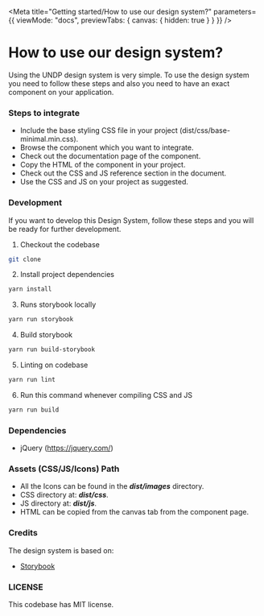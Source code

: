 
<Meta
  title="Getting started/How to use our design system?"
  parameters={{
    viewMode: "docs",
    previewTabs: {
      canvas: { hidden: true }
    }
  }}
/>

# How to use our design system?
Using the UNDP design system is very simple. To use the design system you need to follow these steps and also you need to have an exact component on your application.

### Steps to integrate

- Include the base styling CSS file in your project (dist/css/base-minimal.min.css).
- Browse the component which you want to integrate.
- Check out the documentation page of the component.
- Copy the HTML of the component in your project.
- Check out the CSS and JS reference section in the document.
- Use the CSS and JS on your project as suggested.


### Development
If you want to develop this Design System, follow these steps and you will be ready for further development.


1. Checkout the codebase
```bash
git clone
```
2. Install project dependencies
```bash
yarn install
```
3. Runs storybook locally
```bash
yarn run storybook
```
4. Build storybook
```bash
yarn run build-storybook
```
5. Linting on codebase
```bash
yarn run lint
```
6. Run this command whenever compiling CSS and JS
```bash
yarn run build
```

### Dependencies

- jQuery (https://jquery.com/)

### Assets (CSS/JS/Icons) Path

- All the Icons can be found in the ***dist/images*** directory.
- CSS directory at: ***dist/css***.
- JS directory at: ***dist/js***.
- HTML can be copied from the canvas tab from the component page.

### Credits

The design system is based on:

- [Storybook](https://storybook.js.org/)

### LICENSE
This codebase has MIT license.

